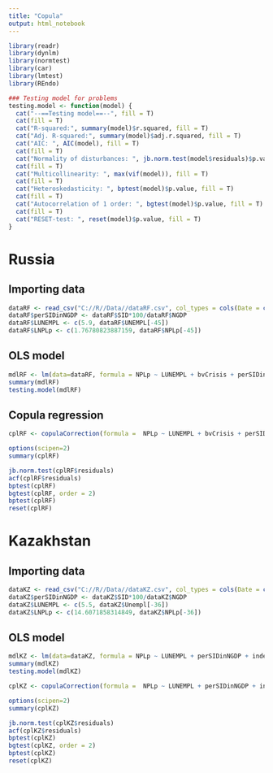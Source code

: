 ---
title: "Copula"
output: html_notebook
---

```{r}
library(readr)
library(dynlm)
library(normtest)
library(car) 
library(lmtest)
library(REndo)

### Testing model for problems
testing.model <- function(model) {
  cat("--==Testing model==--", fill = T)
  cat(fill = T)
  cat("R-squared:", summary(model)$r.squared, fill = T)
  cat("Adj. R-squared:", summary(model)$adj.r.squared, fill = T)
  cat("AIC: ", AIC(model), fill = T)
  cat(fill = T)
  cat("Normality of disturbances: ", jb.norm.test(model$residuals)$p.value, fill = T)
  cat(fill = T)
  cat("Multicollinearity: ", max(vif(model)), fill = T)
  cat(fill = T)
  cat("Heteroskedasticity: ", bptest(model)$p.value, fill = T)
  cat(fill = T)
  cat("Autocorrelation of 1 order: ", bgtest(model)$p.value, fill = T)
  cat(fill = T)
  cat("RESET-test: ", reset(model)$p.value, fill = T)
}
```

# Russia

## Importing data

```{r}
dataRF <- read_csv("C://R//Data//dataRF.csv", col_types = cols(Date = col_character()))
dataRF$perSIDinNGDP <- dataRF$SID*100/dataRF$NGDP
dataRF$LUNEMPL <- c(5.9, dataRF$UNEMPL[-45])
dataRF$LNPLp <- c(1.76780823887159, dataRF$NPLp[-45])
```

## OLS model

```{r}
mdlRF <- lm(data=dataRF, formula = NPLp ~ LUNEMPL + bvCrisis + perSIDinNGDP + indexDemocracy + indexInstitute + indexPayment + LNPLp)
summary(mdlRF)
testing.model(mdlRF)
```


## Copula regression

```{r}
cplRF <- copulaCorrection(formula =  NPLp ~ LUNEMPL + bvCrisis + perSIDinNGDP + indexDemocracy + indexInstitute + indexPayment + LNPLp | continuous(perSIDinNGDP, indexPayment, indexInstitute), num.boots = 10000, data=dataRF)
```

```{r}
options(scipen=2)
summary(cplRF)
```

```{r}
jb.norm.test(cplRF$residuals)
acf(cplRF$residuals)
bptest(cplRF)
bgtest(cplRF, order = 2)
bptest(cplRF)
reset(cplRF)
```

# Kazakhstan

## Importing data

```{r}
dataKZ <- read_csv("C://R//Data//dataKZ.csv", col_types = cols(Date = col_character()))
dataKZ$perSIDinNGDP <- dataKZ$SID*100/dataKZ$NGDP
dataKZ$LUNEMPL <- c(5.5, dataKZ$Unempl[-36])
dataKZ$LNPLp <- c(14.6071858314849, dataKZ$NPLp[-36])
```


## OLS model

```{r}
mdlKZ <- lm(data=dataKZ, formula = NPLp ~ LUNEMPL + perSIDinNGDP + indexDemocracy + indexInstitute + indexPayment + LNPLp)
summary(mdlKZ)
testing.model(mdlKZ)
```

```{r}
cplKZ <- copulaCorrection(formula =  NPLp ~ LUNEMPL + perSIDinNGDP + indexDemocracy + indexInstitute + indexPayment + LNPLp | continuous(perSIDinNGDP, indexPayment, indexInstitute), num.boots = 10000, data=dataKZ)
```

```{r}
options(scipen=2)
summary(cplKZ)
```

```{r}
jb.norm.test(cplKZ$residuals)
acf(cplKZ$residuals)
bptest(cplKZ)
bgtest(cplKZ, order = 2)
bptest(cplKZ)
reset(cplKZ)
```

